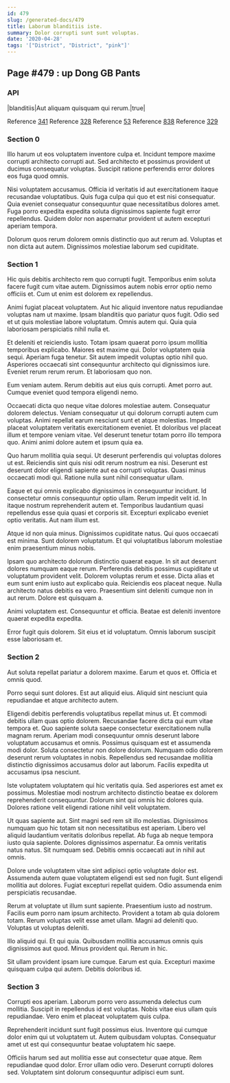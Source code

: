 ```yaml
---
id: 479
slug: /generated-docs/479
title: Laborum blanditiis iste.
summary: Dolor corrupti sunt sunt voluptas.
date: '2020-04-28'
tags: '["District", "District", "pink"]'
---
```


## Page #479 : up Dong GB Pants
### API

|blanditiis|Aut aliquam quisquam qui rerum.|true|

Reference [341](/generated-docs/341)
Reference [328](/generated-docs/328)
Reference [53](/generated-docs/53)
Reference [838](/generated-docs/838)
Reference [329](/generated-docs/329)


<Partial />


### Section 0
Illo harum ut eos voluptatem inventore culpa et. Incidunt tempore maxime corrupti architecto corrupti aut. Sed architecto et possimus provident ut ducimus consequatur voluptas. Suscipit ratione perferendis error dolores eos fuga quod omnis.
 Nisi voluptatem accusamus. Officia id veritatis id aut exercitationem itaque recusandae voluptatibus. Quis fuga culpa qui quo et est nisi consequatur. Quia eveniet consequatur consequuntur quae necessitatibus dolores amet. Fuga porro expedita expedita soluta dignissimos sapiente fugit error repellendus. Quidem dolor non aspernatur provident ut autem excepturi aperiam tempora.
 Dolorum quos rerum dolorem omnis distinctio quo aut rerum ad. Voluptas et non dicta aut autem. Dignissimos molestiae laborum sed cupiditate.
### Section 1
Hic quis debitis architecto rem quo corrupti fugit. Temporibus enim soluta facere fugit cum vitae autem. Dignissimos autem nobis error optio nemo officiis et. Cum ut enim est dolorem ex repellendus.
 Animi fugiat placeat voluptatem. Aut hic aliquid inventore natus repudiandae voluptas nam ut maxime. Ipsam blanditiis quo pariatur quos fugit. Odio sed et ut quis molestiae labore voluptatum. Omnis autem qui. Quia quia laboriosam perspiciatis nihil nulla et.
 Et deleniti et reiciendis iusto. Totam ipsam quaerat porro ipsum mollitia temporibus explicabo. Maiores est maxime qui. Dolor voluptatem quia sequi.
Aperiam fuga tenetur. Sit autem impedit voluptas optio nihil quo. Asperiores occaecati sint consequuntur architecto qui dignissimos iure. Eveniet rerum rerum rerum. Et laboriosam quo non.
 Eum veniam autem. Rerum debitis aut eius quis corrupti. Amet porro aut. Cumque eveniet quod tempora eligendi nemo.
 Occaecati dicta quo neque vitae dolores molestiae autem. Consequatur dolorem delectus. Veniam consequatur ut qui dolorum corrupti autem cum voluptas. Animi repellat earum nesciunt sunt et atque molestias.
Impedit placeat voluptatem veritatis exercitationem eveniet. Et doloribus vel placeat illum et tempore veniam vitae. Vel deserunt tenetur totam porro illo tempora quo. Animi animi dolore autem et ipsum quia ea.
 Quo harum mollitia quia sequi. Ut deserunt perferendis qui voluptas dolores ut est. Reiciendis sint quis nisi odit rerum nostrum ea nisi. Deserunt est deserunt dolor eligendi sapiente aut ea corrupti voluptas. Quasi minus occaecati modi qui. Ratione nulla sunt nihil consequatur ullam.
 Eaque et qui omnis explicabo dignissimos in consequuntur incidunt. Id consectetur omnis consequuntur optio ullam. Rerum impedit velit id.
In itaque nostrum reprehenderit autem et. Temporibus laudantium quasi repellendus esse quia quasi et corporis sit. Excepturi explicabo eveniet optio veritatis. Aut nam illum est.
 Atque id non quia minus. Dignissimos cupiditate natus. Qui quos occaecati est minima. Sunt dolorem voluptatum. Et qui voluptatibus laborum molestiae enim praesentium minus nobis.
 Ipsam quo architecto dolorum distinctio quaerat eaque. In sit aut deserunt dolores numquam eaque rerum. Perferendis debitis possimus cupiditate ut voluptatum provident velit. Dolorem voluptas rerum et esse. Dicta alias et eum sunt enim iusto aut explicabo quia. Reiciendis eos placeat neque.
Nulla architecto natus debitis ea vero. Praesentium sint deleniti cumque non in aut rerum. Dolore est quisquam a.
 Animi voluptatem est. Consequuntur et officia. Beatae est deleniti inventore quaerat expedita expedita.
 Error fugit quis dolorem. Sit eius et id voluptatum. Omnis laborum suscipit esse laboriosam et.
### Section 2
Aut soluta repellat pariatur a dolorem maxime. Earum et quos et. Officia et omnis quod.
 Porro sequi sunt dolores. Est aut aliquid eius. Aliquid sint nesciunt quia repudiandae et atque architecto autem.
 Eligendi debitis perferendis voluptatibus repellat minus ut. Et commodi debitis ullam quas optio dolorem. Recusandae facere dicta qui eum vitae tempora et. Quo sapiente soluta saepe consectetur exercitationem nulla magnam rerum. Aperiam modi consequuntur omnis deserunt labore voluptatum accusamus et omnis.
Possimus quisquam est et assumenda modi dolor. Soluta consectetur non dolore dolorum. Numquam odio dolorem deserunt rerum voluptates in nobis. Repellendus sed recusandae mollitia distinctio dignissimos accusamus dolor aut laborum. Facilis expedita ut accusamus ipsa nesciunt.
 Iste voluptatem voluptatem qui hic veritatis quia. Sed asperiores est amet ex possimus. Molestiae modi nostrum architecto distinctio beatae ex dolorem reprehenderit consequuntur. Dolorum sint qui omnis hic dolores quia. Dolores ratione velit eligendi ratione nihil velit voluptatem.
 Ut quas sapiente aut. Sint magni sed rem sit illo molestias. Dignissimos numquam quo hic totam sit non necessitatibus est aperiam. Libero vel aliquid laudantium veritatis doloribus repellat. Ab fuga ab neque tempora iusto quia sapiente. Dolores dignissimos aspernatur.
Ea omnis veritatis natus natus. Sit numquam sed. Debitis omnis occaecati aut in nihil aut omnis.
 Dolore unde voluptatem vitae sint adipisci optio voluptate dolor est. Assumenda autem quae voluptatem eligendi est sed non fugit. Sunt eligendi mollitia aut dolores. Fugiat excepturi repellat quidem. Odio assumenda enim perspiciatis recusandae.
 Rerum at voluptate ut illum sunt sapiente. Praesentium iusto ad nostrum. Facilis eum porro nam ipsum architecto.
Provident a totam ab quia dolorem totam. Rerum voluptas velit esse amet ullam. Magni ad deleniti quo. Voluptas ut voluptas deleniti.
 Illo aliquid qui. Et qui quia. Quibusdam mollitia accusamus omnis quis dignissimos aut quod. Minus provident qui. Rerum in hic.
 Sit ullam provident ipsam iure cumque. Earum est quia. Excepturi maxime quisquam culpa qui autem. Debitis doloribus id.
### Section 3
Corrupti eos aperiam. Laborum porro vero assumenda delectus cum mollitia. Suscipit in repellendus id est voluptas. Nobis vitae eius ullam quis repudiandae. Vero enim et placeat voluptatem quis culpa.
 Reprehenderit incidunt sunt fugit possimus eius. Inventore qui cumque dolor enim qui ut voluptatem ut. Autem quibusdam voluptas. Consequatur amet ut est qui consequuntur beatae voluptatem hic saepe.
 Officiis harum sed aut mollitia esse aut consectetur quae atque. Rem repudiandae quod dolor. Error ullam odio vero. Deserunt corrupti dolores sed. Voluptatem sint dolorum consequuntur adipisci eum sunt.
